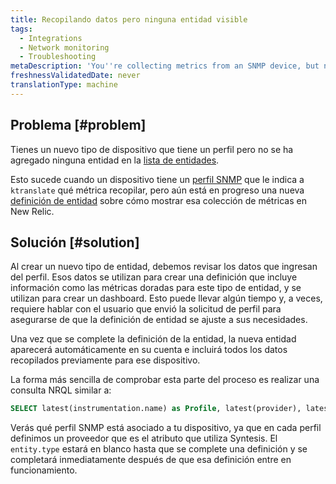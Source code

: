 ```yaml
---
title: Recopilando datos pero ninguna entidad visible
tags:
  - Integrations
  - Network monitoring
  - Troubleshooting
metaDescription: 'You''re collecting metrics from an SNMP device, but no entity is being created in New Relic.'
freshnessValidatedDate: never
translationType: machine
---
```


## Problema [#problem]

Tienes un nuevo tipo de dispositivo que tiene un perfil pero no se ha agregado ninguna entidad en la [lista de entidades](/docs/new-relic-solutions/new-relic-one/core-concepts/new-relic-explorer-view-performance-across-apps-services-hosts#find).

Esto sucede cuando un dispositivo tiene un [perfil SNMP](https://github.com/kentik/snmp-profiles) que le indica a `ktranslate` qué métrica recopilar, pero aún está en progreso una nueva [definición de entidad](https://github.com/newrelic/entity-definitions) sobre cómo mostrar esa colección de métricas en New Relic.

## Solución [#solution]

Al crear un nuevo tipo de entidad, debemos revisar los datos que ingresan del perfil. Esos datos se utilizan para crear una definición que incluye información como las métricas doradas para este tipo de entidad, y se utilizan para crear un dashboard. Esto puede llevar algún tiempo y, a veces, requiere hablar con el usuario que envió la solicitud de perfil para asegurarse de que la definición de entidad se ajuste a sus necesidades.

Una vez que se complete la definición de la entidad, la nueva entidad aparecerá automáticamente en su cuenta e incluirá todos los datos recopilados previamente para ese dispositivo.

La forma más sencilla de comprobar esta parte del proceso es realizar una consulta NRQL similar a:

```sql
SELECT latest(instrumentation.name) as Profile, latest(provider), latest(entity.type) as EntityType FROM Metric WHERE instrumentation.name not in ('heartbeat','ktranslate') AND device_name = 'myDevice'
```

Verás qué perfil SNMP está asociado a tu dispositivo, ya que en cada perfil definimos un proveedor que es el atributo que utiliza Syntesis. El `entity.type` estará en blanco hasta que se complete una definición y se completará inmediatamente después de que esa definición entre en funcionamiento.